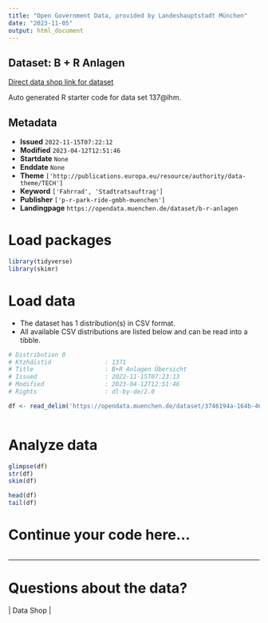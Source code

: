 ```yaml
---
title: "Open Government Data, provided by Landeshauptstadt München"
date: "2023-11-05"
output: html_document
---
```


## Dataset: B + R Anlagen

[Direct data shop link for dataset](https://opendata.muenchen.de/dataset/b-r-anlagen)

Auto generated R starter code for data set 137@lhm.

## Metadata

- **Issued** `2022-11-15T07:22:12`
- **Modified** `2023-04-12T12:51:46`
- **Startdate** `None`
- **Enddate** `None`
- **Theme** `['http://publications.europa.eu/resource/authority/data-theme/TECH']`
- **Keyword** `['Fahrrad', 'Stadtratsauftrag']`
- **Publisher** `['p-r-park-ride-gmbh-muenchen']`
- **Landingpage** `https://opendata.muenchen.de/dataset/b-r-anlagen`


# Load packages

```r

library(tidyverse)
library(skimr)

```

# Load data

-   The dataset has 1 distribution(s) in CSV format.
-   All available CSV distributions are listed below and can be read into a tibble.

```r

# Distribution 0
# Ktzhdistid               : 1371
# Title                    : B+R Anlagen Übersicht
# Issued                   : 2022-11-15T07:23:13
# Modified                 : 2023-04-12T12:51:46
# Rights                   : dl-by-de/2.0

df <- read_delim('https://opendata.muenchen.de/dataset/3746194a-164b-46c4-8fc7-367a83833a9d/resource/aba62755-1a22-4fa8-a371-3629b6b39e39/download/br-anlagen-uebersicht-stand-03-2023-mit-koordinaten.csv')



```

# Analyze data

```r

glimpse(df)
str(df)
skim(df)

head(df)
tail(df)

```

# Continue your code here...

```r

```

------------------------------------------------------------------------

# Questions about the data?

 | Data Shop | 
